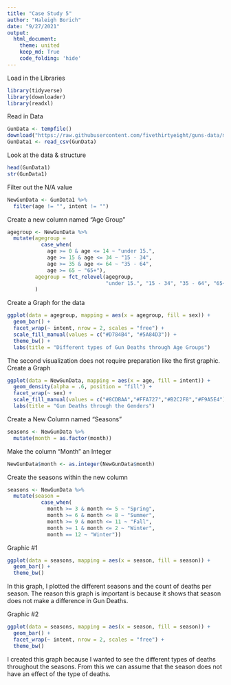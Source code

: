 ```yaml
---
title: "Case Study 5"
author: "Haleigh Borich"
date: "9/27/2021"
output: 
  html_document:
    theme: united
    keep_md: True
    code_folding: 'hide'
---
```


Load in the Libraries
```r
library(tidyverse)
library(downloader)
library(readxl)
```
Read in Data
```r
GunData <- tempfile()
download("https://raw.githubusercontent.com/fivethirtyeight/guns-data/master/full_data.csv", GunData, mode = "wb")
GunData1 <- read_csv(GunData)
```
Look at the data & structure
```r
head(GunData1)
str(GunData1)
```
Filter out the N/A value
```r
NewGunData <- GunData1 %>%
  filter(age != "", intent != "")
```
Create a new column named "Age Group"
```r
agegroup <- NewGunData %>%
  mutate(agegroup =
           case_when(
             age >= 0 & age <= 14 ~ "under 15.",
             age >= 15 & age <= 34 ~ "15 - 34",
             age >= 35 & age <= 64 ~ "35 - 64",
             age >= 65 ~ "65+"), 
         agegroup = fct_relevel(agegroup,
                                "under 15.", "15 - 34", "35 - 64", "65+")
         )
```
Create a Graph for the data
```r
ggplot(data = agegroup, mapping = aes(x = agegroup, fill = sex)) +
  geom_bar() +
  facet_wrap(~ intent, nrow = 2, scales = "free") +
  scale_fill_manual(values = c("#D784B4", "#5A84D3")) +
  theme_bw() +
  labs(title = "Different types of Gun Deaths through Age Groups")
```
The second visualization does not require preparation like the first graphic.
Create a Graph
```r
ggplot(data = NewGunData, mapping = aes(x = age, fill = intent)) +
  geom_density(alpha = .6, position = "fill") +
  facet_wrap(~ sex) +
  scale_fill_manual(values = c("#8CDBAA","#FFA727","#B2C2F8","#F9A5E4")) +
  labs(title = "Gun Deaths through the Genders")
```
Create a New Column named "Seasons"
```r
seasons <- NewGunData %>%
  mutate(month = as.factor(month))
```
Make the column "Month" an Integer
```r
NewGunData$month <- as.integer(NewGunData$month)
```
Create the seasons within the new column
```r
seasons <- NewGunData %>%
  mutate(season =
           case_when(
             month >= 3 & month <= 5 ~ "Spring",
             month >= 6 & month <= 8 ~ "Summer",
             month >= 9 & month <= 11 ~ "Fall",
             month >= 1 & month <= 2 ~ "Winter",
             month == 12 ~ "Winter"))
```
Graphic #1
```r
ggplot(data = seasons, mapping = aes(x = season, fill = season)) +
  geom_bar() +
  theme_bw()
```
In this graph, I plotted the different seasons and the count of deaths per season. The reason this graph is important is because it shows that season does not make a difference in Gun Deaths.

Graphic #2
```r
ggplot(data = seasons, mapping = aes(x = season, fill = season)) +
  geom_bar() +
  facet_wrap(~ intent, nrow = 2, scales = "free") +
  theme_bw()
```
I created this graph because I wanted to see the different types of deaths throughout the seasons. From this we can assume that the season does not have an effect of the type of deaths.
